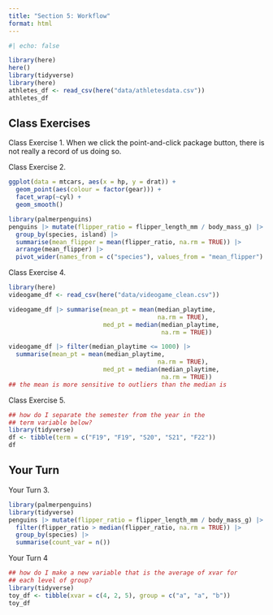 ```yaml
---
title: "Section 5: Workflow"
format: html
---
```


```r
#| echo: false

library(here)
here()
library(tidyverse)
library(here)
athletes_df <- read_csv(here("data/athletesdata.csv"))
athletes_df
```

## Class Exercises 

Class Exercise 1. When we click the point-and-click package button, there is not really a record of us doing so. 

Class Exercise 2.

```r
ggplot(data = mtcars, aes(x = hp, y = drat)) +
  geom_point(aes(colour = factor(gear))) +
  facet_wrap(~cyl) +
  geom_smooth()
```

```r
library(palmerpenguins)
penguins |> mutate(flipper_ratio = flipper_length_mm / body_mass_g) |>
  group_by(species, island) |>
  summarise(mean_flipper = mean(flipper_ratio, na.rm = TRUE)) |>
  arrange(mean_flipper) |>
  pivot_wider(names_from = c("species"), values_from = "mean_flipper")
```

Class Exercise 4.

```r
library(here)
videogame_df <- read_csv(here("data/videogame_clean.csv"))

videogame_df |> summarise(mean_pt = mean(median_playtime,
                                         na.rm = TRUE),
                          med_pt = median(median_playtime,
                                          na.rm = TRUE))

videogame_df |> filter(median_playtime <= 1000) |>
  summarise(mean_pt = mean(median_playtime,
                                         na.rm = TRUE),
                          med_pt = median(median_playtime,
                                          na.rm = TRUE))
## the mean is more sensitive to outliers than the median is
```

Class Exercise 5.

```r
## how do I separate the semester from the year in the
## term variable below?
library(tidyverse)
df <- tibble(term = c("F19", "F19", "S20", "S21", "F22"))
df
```


## Your Turn

Your Turn 3.

```r
library(palmerpenguins)
library(tidyverse)
penguins |> mutate(flipper_ratio = flipper_length_mm / body_mass_g) |>
  filter(flipper_ratio > median(flipper_ratio, na.rm = TRUE)) |>
  group_by(species) |>
  summarise(count_var = n())
```

Your Turn 4

```r
## how do I make a new variable that is the average of xvar for 
## each level of group?
library(tidyverse)
toy_df <- tibble(xvar = c(4, 2, 5), group = c("a", "a", "b"))
toy_df
```

